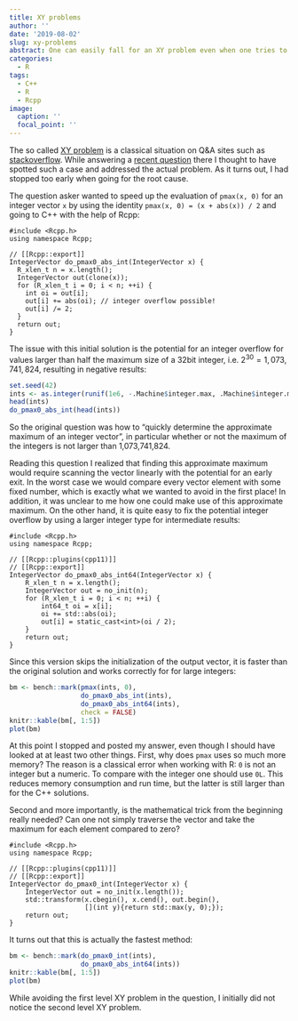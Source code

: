 ```yaml
---
title: XY problems
author: ''
date: '2019-08-02'
slug: xy-problems
abstract: One can easily fall for an XY problem even when one tries to avoid it.
categories:
  - R
tags:
  - C++
  - R
  - Rcpp
image:
  caption: ''
  focal_point: ''
---
```


The so called [XY problem](https://en.wikipedia.org/wiki/XY_problem) is a classical situation on Q&A sites such as [stackoverflow](https://stackoverflow.com/). While answering a [recent question](https://stackoverflow.com/q/57310889/8416610) there I thought to have spotted such a case and addressed the actual problem. As it turns out, I had stopped too early when going for the root cause.

The question asker wanted to speed up the evaluation of `pmax(x, 0)` for an integer vector `x` by using the identity `pmax(x, 0) = (x + abs(x)) / 2` and going to C++ with the help of Rcpp:

```Rcpp
#include <Rcpp.h>
using namespace Rcpp;

// [[Rcpp::export]]
IntegerVector do_pmax0_abs_int(IntegerVector x) {
  R_xlen_t n = x.length();
  IntegerVector out(clone(x));
  for (R_xlen_t i = 0; i < n; ++i) {
    int oi = out[i];
    out[i] += abs(oi); // integer overflow possible!
    out[i] /= 2;
  }
  return out;
}
```

The issue with this initial solution is the potential for an integer overflow for values larger than half the maximum size of a 32bit integer, i.e. $2^{30} = 1,073,741,824$, resulting in negative results:

```r
set.seed(42)
ints <- as.integer(runif(1e6, -.Machine$integer.max, .Machine$integer.max))
head(ints)
do_pmax0_abs_int(head(ints))
```

So the original question was how to "quickly determine the approximate maximum of an integer vector", in particular whether or not the maximum of the integers is not larger than 1,073,741,824. 

Reading this question I realized that finding this approximate maximum would require scanning the vector linearly with the potential for an early exit. In the worst case we would compare every vector element with some fixed number, which is exactly what we wanted to avoid in the first place! In addition, it was unclear to me how one could make use of this approximate maximum. On the other hand, it is quite easy to fix the potential integer overflow by using a larger integer type for intermediate results:

```Rcpp
#include <Rcpp.h>
using namespace Rcpp;

// [[Rcpp::plugins(cpp11)]]
// [[Rcpp::export]]
IntegerVector do_pmax0_abs_int64(IntegerVector x) {
    R_xlen_t n = x.length();
    IntegerVector out = no_init(n);
    for (R_xlen_t i = 0; i < n; ++i) {
        int64_t oi = x[i];
        oi += std::abs(oi);
        out[i] = static_cast<int>(oi / 2);
    }
    return out;
}
```

Since this version skips the initialization of the output vector, it is faster than the original solution and works correctly for for large integers:

```r
bm <- bench::mark(pmax(ints, 0), 
                  do_pmax0_abs_int(ints), 
                  do_pmax0_abs_int64(ints), 
                  check = FALSE)
knitr::kable(bm[, 1:5])
plot(bm)
```

At this point I stopped and posted my answer, even though I should have looked at at least two other things. First, why does `pmax` uses so much more memory? The reason is a classical error when working with R: `0` is not an integer but a numeric. To compare with the integer one should use `0L`. This reduces memory consumption and run time, but the latter is still larger than for the C++ solutions.

Second and more importantly, is the mathematical trick from the beginning really needed? Can one not simply traverse the vector and take the maximum for each element compared to zero?

```Rcpp
#include <Rcpp.h>
using namespace Rcpp;

// [[Rcpp::plugins(cpp11)]]
// [[Rcpp::export]]
IntegerVector do_pmax0_int(IntegerVector x) {
    IntegerVector out = no_init(x.length());
    std::transform(x.cbegin(), x.cend(), out.begin(), 
                   [](int y){return std::max(y, 0);});
    return out;
}
```

It turns out that this is actually the fastest method:

```r
bm <- bench::mark(do_pmax0_int(ints), 
                  do_pmax0_abs_int64(ints))
knitr::kable(bm[, 1:5])
plot(bm)
```

While avoiding the first level XY problem in the question, I initially did not notice the second level XY problem.
